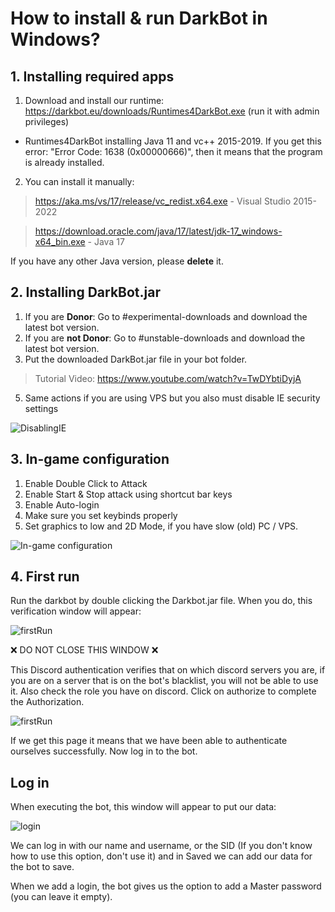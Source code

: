# How to install & run DarkBot in Windows?

## 1. Installing required apps
1. Download and install our runtime: https://darkbot.eu/downloads/Runtimes4DarkBot.exe (run it with admin privileges)
- Runtimes4DarkBot installing Java 11 and vc++ 2015-2019. If you get this error: "Error Code: 1638 (0x00000666)", then it means that the program is already installed.
2. You can install it manually:
> https://aka.ms/vs/17/release/vc_redist.x64.exe - Visual Studio 2015-2022

> https://download.oracle.com/java/17/latest/jdk-17_windows-x64_bin.exe - Java 17

If you have any other Java version, please **delete** it.

## 2. Installing DarkBot.jar
1. If you are **Donor**: Go to #experimental-downloads and download the latest bot version.
2. If you are **not Donor**:  Go to #unstable-downloads and download the latest bot version.
3. Put the downloaded DarkBot.jar file in your bot folder.

> Tutorial Video: https://www.youtube.com/watch?v=TwDYbtiDyjA

5. Same actions if you are using VPS but you also must disable IE security settings

![DisablingIE](public/vps_ieDisable.png)

## 3. In-game configuration
 1. Enable Double Click to Attack
 2. Enable Start & Stop attack using shortcut bar keys
 3. Enable Auto-login
 4. Make sure you set keybinds properly
 5. Set graphics to low and 2D Mode, if you have slow (old) PC / VPS.

![In-game configuration](public/ingameConf.png)

## 4. First run

Run the darkbot by double clicking the Darkbot.jar file. When you do, this verification window will appear:

![firstRun](public/discordAuth.png)

❌ DO NOT CLOSE THIS WINDOW ❌

This Discord authentication verifies that on which discord servers you are, if you are on a server that is on the bot's blacklist, you will not be able to use it.
Also check the role you have on discord. Click on authorize to complete the Authorization.

![firstRun](public/discordAuth2.png)

If we get this page it means that we have been able to authenticate ourselves successfully.
Now log in to the bot.

## Log in
When executing the bot, this window will appear to put our data:

![login](public/login.png)

We can log in with our name and username, or the SID (If you don't know how to use this option, don't use it) and in Saved we can add our data for the bot to save.

When we add a login, the bot gives us the option to add a Master password (you can leave it empty).
